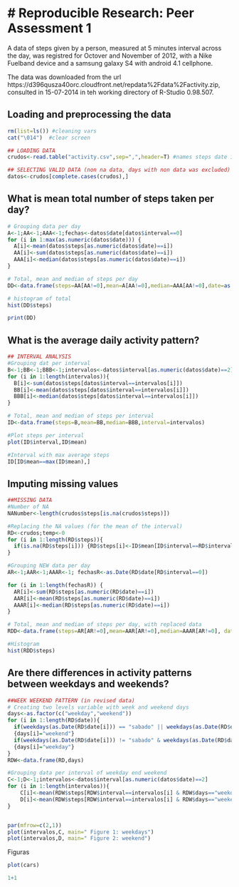 # Reproducible Research: Peer Assessment 1
=============================================================

A data of steps given by a person, measured at 5 minutes interval across the day, was registred for Octover and November of 2012,  with a Nike Fuelband device and a samsung galaxy S4 with android 4.1 cellphone.

The data was downloaded from the url https://d396qusza40orc.cloudfront.net/repdata%2Fdata%2Factivity.zip, consulted in 15-07-2014 in teh working directory of R-Studio 0.98.507.  


## Loading and preprocessing the data
```r
rm(list=ls()) #cleaning vars
cat("\014")  #clear screen

## LOADING DATA
crudos<-read.table("activity.csv",sep=",",header=T) #names steps date interval

## SELECTING VALID DATA (non na data, days with non data was excluded)
datos<-crudos[complete.cases(crudos),]

```

## What is mean total number of steps taken per day?
```r
# Grouping data per day
A<-1;AA<-1;AAA<-1;fechas<-datos$date[datos$interval==0]
for (i in 1:max(as.numeric(datos$date))) {
  A[i]<-mean(datos$steps[as.numeric(datos$date)==i])
  AA[i]<-sum(datos$steps[as.numeric(datos$date)==i])
  AAA[i]<-median(datos$steps[as.numeric(datos$date)==i])  
}

# Total, mean and median of steps per day
DD<-data.frame(steps=AA[AA!=0],mean=A[AA!=0],median=AAA[AA!=0],date=as.Date(fechas))

# histogram of total
hist(DD$steps)

print(DD)

```


## What is the average daily activity pattern?
```r
## INTERVAL ANALYSIS
#Grouping dat per interval
B<-1;BB<-1;BBB<-1;intervalos<-datos$interval[as.numeric(datos$date)==2]
for (i in 1:length(intervalos)){
  B[i]<-sum(datos$steps[datos$interval==intervalos[i]])
  BB[i]<-mean(datos$steps[datos$interval==intervalos[i]])
  BBB[i]<-median(datos$steps[datos$interval==intervalos[i]])
}

# Total, mean and median of steps per interval
ID<-data.frame(steps=B,mean=BB,median=BBB,interval=intervalos)

#Plot steps per interval
plot(ID$interval,ID$mean)

#Interval with max average steps
ID[ID$mean==max(ID$mean),]

```

## Imputing missing values
```r
##MISSING DATA
#Number of NA
NANumber<-length(crudos$steps[is.na(crudos$steps)])

#Replacing the NA values (for the mean of the interval)
RD<-crudos;temp<-0
for (i in 1:length(RD$steps)){
  if(is.na(RD$steps[i])) {RD$steps[i]<-ID$mean[ID$interval==RD$interval[i]]}
}

#Grouping NEW data per day
AR<-1;AAR<-1;AAAR<-1; fechasR<-as.Date(RD$date[RD$interval==0])

for (i in 1:length(fechasR)) {
  AR[i]<-sum(RD$steps[as.numeric(RD$date)==i])
  AAR[i]<-mean(RD$steps[as.numeric(RD$date)==i])
  AAAR[i]<-median(RD$steps[as.numeric(RD$date)==i])
}

# Total, mean and median of steps per day, with replaced data
RDD<-data.frame(steps=AR[AR!=0],mean=AAR[AR!=0],median=AAAR[AR!=0], date=as.Date(fechasR))

#Histogram
hist(RDD$steps)
```

## Are there differences in activity patterns between weekdays and weekends?
```r
##WEEK WEEKEND PATTERN (in revised data)
# Creating two levels variable with week and weekend days
days<-as.factor(c("weekday","weekend"))
for (i in 1:length(RD$date)){
  if(weekdays(as.Date(RD$date[i])) == "sabado" || weekdays(as.Date(RD$date[i])) == "domingo")
  {days[i]="weekend"}
  if(weekdays(as.Date(RD$date[i])) != "sabado" & weekdays(as.Date(RD$date[i])) != "domingo")
  {days[i]="weekday"} 
}
RDW<-data.frame(RD,days)

#Grouping data per interval of weekday end weekend
C<-1;D<-1;intervalos<-datos$interval[as.numeric(datos$date)==2]
for (i in 1:length(intervalos)){ 
    C[i]<-mean(RDW$steps[RDW$interval==intervalos[i] & RDW$days=="weekday"])
    D[i]<-mean(RDW$steps[RDW$interval==intervalos[i] & RDW$days=="weekend"])  
}


par(mfrow=c(2,1))
plot(intervalos,C, main=" Figure 1: weekdays")
plot(intervalos,D, main=" Figure 2: weekend")

```



Figuras
```r
plot(cars)
```

```r
1+1
```

